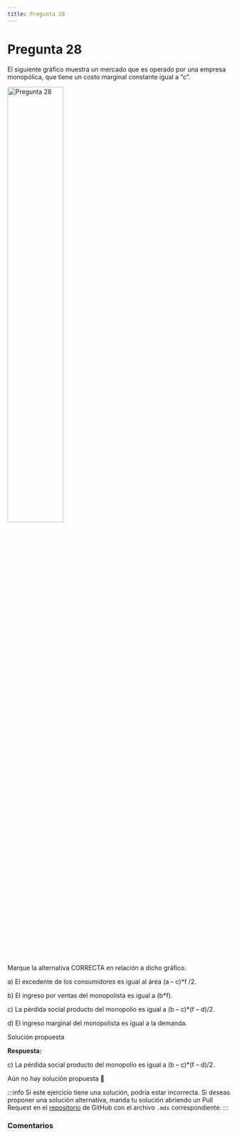 ```yaml
---
title: Pregunta 28
---
```



# Pregunta 28

<div className="exercise">
El siguiente gráfico muestra un mercado que es operado por una empresa monopólica, que tiene
un costo marginal constante igual a “c”.

<Image
  src="engineering/economics/exercises/2019-1/p28/image.png"
  alt="Pregunta 28"
  width="50%"
/>

Marque la alternativa CORRECTA en relación a dicho gráfico.

a) El excedente de los consumidores es igual al área (a – c)*f /2.

b) El ingreso por ventas del monopolista es igual a (b*f).

c) La pérdida social producto del monopolio es igual a (b – c)*(f – d)/2.

d) El ingreso marginal del monopolista es igual a la demanda.
</div>

<MDXDetails>
<summary>Solución propuesta</summary>

<div className="exercise">

**Respuesta:**

c) La pérdida social producto del monopolio es igual a (b – c)*(f – d)/2.

Aún no hay solución propuesta 🥲
</div>

:::info
Si este ejercicio tiene una solución, podría estar incorrecta. Si deseas proponer una solución alternativa, manda tu solución abriendo
un Pull Request en el [repositorio](https://github.com/crow-rojas/apuntes-fundamentals/pulls) de GitHub con el archivo
`.mdx` correspondiente.
:::

</MDXDetails>

### Comentarios

<Disqus
  url="https://crow-rojas.github.io/apuntes-fundamentals/docs/engineering/economics/exercises/2019-1/p28"
  identifier="docs/engineering/economics/exercises/2019-1/p28"
  title="2019-1 Economia - Pregunta 28"
/>
